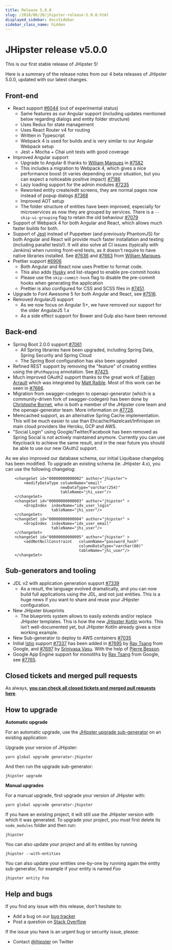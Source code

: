 ```yaml
---
title: Release 5.0.0
slug: /2018/06/20/jhipster-release-5.0.0.html
displayed_sidebar: docsSidebar
sidebar_class_name: hidden
---
```


JHipster release v5.0.0
==================

This is our first stable release of JHipster 5!

Here is a summary of the release notes from our 4 beta releases of JHipster 5.0.0, updated with our latest changes.

## Front-end

- React support [#6044](https://github.com/jhipster/generator-jhipster/issues/6044) (out of experimental status)
    - Same features as our Angular support (including updates mentioned below regarding dialogs and entity folder structure)
    - Uses Redux for state management
    - Uses React Router v4 for routing
    - Written in Typescript
    - Webpack 4 is used for builds and is very similar to our Angular Webpack setup
    - Jest + Mocha + Chai unit tests with good coverage
- Improved Angular support
    - Upgrade to Angular 6 thanks to [William Marques](https://github.com/wmarques) in [#7582](https://github.com/jhipster/generator-jhipster/pull/7582)
    - This includes a migration to Webpack 4, which gives a nice performance boost (it varies depending on your situation, but you can expect a noticeable positive impact) [#7186](https://github.com/jhipster/generator-jhipster/pull/7186)
    - Lazy loading support for the admin modules [#7235](https://github.com/jhipster/generator-jhipster/pull/7235)
    - Reworked entity create/edit screens, they are normal pages now instead of popup dialogs [#7368](https://github.com/jhipster/generator-jhipster/pull/7368)
    - Improved AOT setup
    - The folder structure of entities have been improved, especially for microservices as now they are grouped by services. There is a `--skip-ui-grouping` flag to retain the old behaviour [#7079](https://github.com/jhipster/generator-jhipster/pull/7079)
- Support of Webpack 4 for both Angular and React, which allows much faster builds for both.
- Support of [Jest](https://facebook.github.io/jest/) instead of Puppeteer (and previously PhantomJS) for both Angular and React will provide much faster installation and testing (including parallel tests!). It will also solve all CI issues (typically with Jenkins) when running front-end tests, as it doesn't require to have native libraries installed. See [#7636](https://github.com/jhipster/generator-jhipster/pull/7636) and [#7663](https://github.com/jhipster/generator-jhipster/pull/7663) from [William Marques](https://github.com/wmarques).
- Prettier support [#6906](https://github.com/jhipster/generator-jhipster/pull/6906)
    - Both Angular and React now uses Prettier to format code.
    - This also adds [Husky](https://github.com/typicode/husky) and list-staged to enable pre-commit hooks
    - Please use the `skip-commit-hook` flag to disable the pre-commit hooks when generating the application
    - Prettier is also configured for CSS and SCSS files in [#7451](https://github.com/jhipster/generator-jhipster/issues/7451).
- Upgrade to Font Awesome 5 for both Angular and React, see [#7516](https://github.com/jhipster/generator-jhipster/issues/7516).
- Removed AngularJS support
    - As we now focus on Angular 5+, we have removed our support for the older AngularJS 1.x
    - As a side effect support for Bower and Gulp also have been removed

## Back-end

- Spring Boot 2.0.0 support [#7061](https://github.com/jhipster/generator-jhipster/pull/7061)
    - All Spring libraries have been upgraded, including Spring Data, Spring Security and Spring Cloud
    - The Spring Boot configuration has also been upgraded
- Refined REST support by removing the "feature" of creating entities using the `@PutMapping` annotation. See [#7425](https://github.com/jhipster/generator-jhipster/issues/7425).
- Much improved OAuth2 support thanks to the great work of [Fabien Arrault](https://github.com/farrault) which was integrated by [Matt Raible](https://github.com/mraible). Most of this work can be seen in [#7666](https://github.com/jhipster/generator-jhipster/pull/7666).
- Migration from swagger-codegen to openapi-generator (which is a community-driven fork of swagger-codegen) has been done by [Christophe Bornet](https://github.com/cbornet), who is both a member of the JHipster core team and the openapi-generator team. More information on [#7728](https://github.com/jhipster/generator-jhipster/pull/7728).
- Memcached support, as an alternative Spring Cache implementation. This will be much easier to use than Ehcache/Hazelcast/Infinispan on main cloud providers like Heroku, GCP and AWS.
- "Social Login" using Google/Twitter/Facebook has been removed as Spring Social is not actively maintained anymore. Currently you can use Keycloack to achieve the same result, and in the near future you should be able to use our new OAuth2 support.

As we also improved our database schema, our initial Liquibase changelog has been modified. To upgrade an existing schema (ie. JHipster 4.x), you can use the following changelog:

```
    <changeSet id="00000000000002" author="jhipster">
        <modifyDataType columnName="email"
                        newDataType="varchar(254)"
                        tableName="jhi_user"/>
    </changeSet>
    <changeSet id="00000000000003" author="jhipster" >
        <dropIndex  indexName="idx_user_login"
                    tableName="jhi_user"/>
    </changeSet>
    <changeSet id="00000000000004" author="jhipster" >
        <dropIndex  indexName="idx_user_email"
                    tableName="jhi_user"/>
    </changeSet>
    <changeSet id="00000000000005" author="jhipster" >
        <addNotNullConstraint   columnName="password_hash"
                                columnDataType="varchar(60)"
                                tableName="jhi_user"/>
    </changeSet>
```

## Sub-generators and tooling

- JDL v2 with application generation support [#7339](https://github.com/jhipster/generator-jhipster/pull/7339)
    - As a result, the language evolved dramatically, and you can now build full applications using the JDL, and not just entities. This is a huge news if you want to share and reuse your JHipster configuration.
- New JHipster blueprints
    - The blueprints system allows to easily extends and/or replace JHipster templates. This is how the new [JHipster Kotlin](https://github.com/jhipster/jhipster-kotlin) works. This isn’t well-documented yet, but JHipster Kotlin already gives a nice working example.
- New Sub-generator to deploy to AWS containers [#7035](https://github.com/jhipster/generator-jhipster/pull/7035)
- Initial [Istio](https://istio.io/) support [#7337](https://github.com/jhipster/generator-jhipster/issues/7337) has been added in [#7695](https://github.com/jhipster/generator-jhipster/pull/7695) by [Ray Tsang](https://github.com/saturnism) from Google, and [#7697](https://github.com/jhipster/generator-jhipster/pull/7697) by [Srinivasa Vasu](https://github.com/srinivasa-vasu). With the help of [Pierre Besson](https://github.com/PierreBesson).
- Google App Engine support for monoliths by [Ray Tsang](https://github.com/saturnism) from Google, see [#7765](https://github.com/jhipster/generator-jhipster/pull/7765).

Closed tickets and merged pull requests
------------
As always, __[you can check all closed tickets and merged pull requests here](https://github.com/jhipster/generator-jhipster/issues?q=milestone%3A5.0.0+is%3Aclosed)__.

How to upgrade
------------

**Automatic upgrade**

For an automatic upgrade, use the [JHipster upgrade sub-generator](/upgrading-an-application/) on an existing application:

Upgrade your version of JHipster:

```
yarn global upgrade generator-jhipster
```

And then run the upgrade sub-generator:

```
jhipster upgrade
```

**Manual upgrades**

For a manual upgrade, first upgrade your version of JHipster with:

```
yarn global upgrade generator-jhipster
```

If you have an existing project, it will still use the JHipster version with which it was generated.
To upgrade your project, you must first delete its `node_modules` folder and then run:

```
jhipster
```

You can also update your project and all its entities by running

```
jhipster --with-entities
```

You can also update your entities one-by-one by running again the entity sub-generator, for example if your entity is named _Foo_

```
jhipster entity Foo
```

Help and bugs
--------------

If you find any issue with this release, don't hesitate to:

- Add a bug on our [bug tracker](https://github.com/jhipster/generator-jhipster/issues?state=open)
- Post a question on [Stack Overflow](http://stackoverflow.com/tags/jhipster/info)

If the issue you have is an urgent bug or security issue, please:

- Contact [@jhipster](https://twitter.com/jhipster) on Twitter
